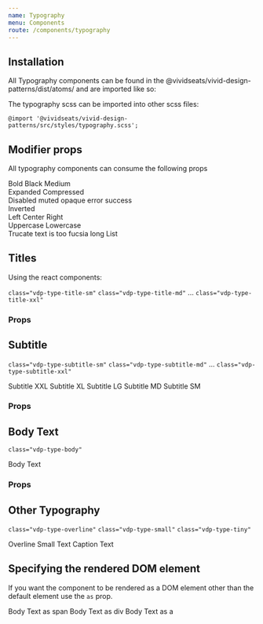 ```yaml
---
name: Typography
menu: Components
route: /components/typography
---
```



## Installation

All Typography components can be found in the @vividseats/vivid-design-patterns/dist/atoms/ and are imported like so:


The typography scss can be imported into other scss files:

    @import '@vividseats/vivid-design-patterns/src/styles/typography.scss';

## Modifier props

All typography components can consume the following props

<Props of={__dummyPropTypesComponent} />

<Playground>
    <div className="type-column">
        <BodyText weight="bold">Bold</BodyText>
        <BodyText weight="black">Black</BodyText>
        <BodyText weight="medium">Medium</BodyText>
    </div>
    <div className="type-column">
        <BodyText height="expanded">Expanded</BodyText>
        <BodyText height="compressed">Compressed</BodyText>
    </div>
    <div className="type-column">
        <BodyText state="disabled">Disabled</BodyText>
        <BodyText state="muted">muted</BodyText>
        <BodyText opaque>opaque</BodyText>
        <BodyText state="error">error</BodyText>
        <BodyText state="success">success</BodyText>
        <div className="inverted">
            <BodyText state="inverted">Inverted</BodyText>
        </div>
    </div>
    <div className="type-column">
        <BodyText alignment="left">Left</BodyText>
        <BodyText alignment="center">Center</BodyText>
        <BodyText alignment="right">Right</BodyText>
    </div>
    <div className="type-column">
        <BodyText capitalization="uppercase">Uppercase</BodyText>
        <BodyText capitalization="lowercase">Lowercase</BodyText>
    </div>
    <div className="type-column">
        <BodyText truncate>Trucate text is too fucsia long</BodyText>
        <BodyText list>List</BodyText>
    </div>
</Playground>

## Titles

Using the react components:


`class="vdp-type-title-sm"`
`class="vdp-type-title-md"`
...
`class="vdp-type-title-xxl"`

<Playground>
    <Title size={'xxl'}>Title XXL</Title>
    <Title size={'xl'}>Title XL</Title>
    <Title size={'lg'}>Title LG</Title>
    <Title size={'md'}>Title MD</Title>
    <Title size={'sm'}>Title SM</Title>
</Playground>

### Props

<Props of={Title} />

## Subtitle


`class="vdp-type-subtitle-sm"`
`class="vdp-type-subtitle-md"`
...
`class="vdp-type-subtitle-xxl"`

<Playground>
    <Subtitle size={'xxl'}>Subtitle XXL</Subtitle>
    <Subtitle size={'xl'}>Subtitle XL</Subtitle>
    <Subtitle size={'lg'}>Subtitle LG</Subtitle>
    <Subtitle size={'md'}>Subtitle MD</Subtitle>
    <Subtitle size={'sm'}>Subtitle SM</Subtitle>
</Playground>

### Props

<Props of={Subtitle} />

## Body Text


`class="vdp-type-body"`

<Playground>
    <BodyText>Body Text</BodyText>
</Playground>

### Props

<Props of={BodyText} />

## Other Typography


`class="vdp-type-overline"` `class="vdp-type-small"` `class="vdp-type-tiny"`

<Playground>
    <Overline>Overline</Overline>
    <SmallText>Small Text</SmallText>
    <Caption>Caption Text</Caption>
</Playground>

## Specifying the rendered DOM element
If you want the component to be rendered as a DOM element other than the default element use the `as` prop.

<Playground>
    <BodyText as='span'>Body Text as span</BodyText>
    <BodyText as='div'>Body Text as div</BodyText>
    <BodyText as='a'>Body Text as a</BodyText>
</Playground>
